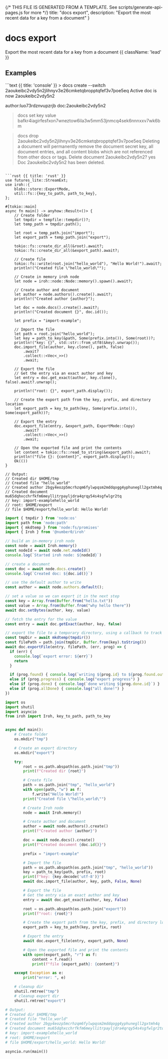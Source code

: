 {/* THIS FILE IS GENERATED FROM A TEMPLATE. See scripts/generate-api-pages.js for more */}
    title: "docs export",
    description: "Export the most recent data for a key from a document"
}

<div className='not-prose mb-5'>
    <Breadcrumbs pages={[
        { name: 'API', href: '/docs/api', current: false },
        { name: 'docs export', href: '/docs/api/docs-export', current: true },
    ]} />
</div>

# docs export

Export the most recent data for a key from a document {{ className: 'lead' }}



## Examples

<CodeGroup title="docs export">
```text {{ title: 'console' }}
> docs create --switch
2aoukeibc2vdy5n2jlihnyv3e26cmketqbropptqfef3v7poe5eq
Active doc is now 2aoukeibc2vdy5n2

author:luo73rdznvupzrjb doc:2aoukeibc2vdy5n2
> docs set key value
bafkr4iagirfesfxon7wneztow6ila3w5mm53jnmcq4sek6nnnxxv7wk6bm

> docs drop 2aoukeibc2vdy5n2jlihnyv3e26cmketqbropptqfef3v7poe5eq
Deleting a document will permanently remove the document secret key, all document entries,
and all content blobs which are not referenced from other docs or tags.
Delete document 2aoukeibc2vdy5n2? yes
Doc 2aoukeibc2vdy5n2 has been deleted.
```

```rust {{ title: 'rust' }}
use futures_lite::StreamExt;
use iroh::{
    blobs::store::ExportMode,
    util::fs::{key_to_path, path_to_key},
};

#[tokio::main]
async fn main() -> anyhow::Result<()> {
    // Create folder
    let tmpdir = tempfile::tempdir()?;
    let temp_path = tmpdir.path();

    let root = temp_path.join("import");
    let export_path = temp_path.join("export");

    tokio::fs::create_dir_all(&root).await?;
    tokio::fs::create_dir_all(&export_path).await?;

    // Create file
    tokio::fs::write(root.join("hello_world"), "Hello World!").await?;
    println!("Created file \"hello_world\"");

    // Create in memory iroh node
    let node = iroh::node::Node::memory().spawn().await?;

    // Create author and document
    let author = node.authors().create().await?;
    println!("Created author {author}");

    let doc = node.docs().create().await?;
    println!("Created document {}", doc.id());

    let prefix = "import-example";

    // Import the file
    let path = root.join("hello_world");
    let key = path_to_key(&path, Some(prefix.into()), Some(root))?;
    println!("key: {}", std::str::from_utf8(&key).unwrap());
    doc.import_file(author, key.clone(), path, false)
        .await?
        .collect::<Vec<_>>()
        .await;

    // Export the file
    // Get the entry via an exact author and key
    let entry = doc.get_exact(author, key.clone(), false).await?.unwrap();

    println!("root: {}", export_path.display());

    // Create the export path from the key, prefix, and directory location
    let export_path = key_to_path(key, Some(prefix.into()), Some(export_path))?;

    // Export the entry
    doc.export_file(entry, &export_path, ExportMode::Copy)
        .await?
        .collect::<Vec<_>>()
        .await;

    // Open the exported file and print the contents
    let content = tokio::fs::read_to_string(&export_path).await?;
    println!("file {}: {content}", export_path.display());
    Ok(())
}

// Output:
// Created dir $HOME/tmp
// Created file "hello_world"
// Created author 2bgy4eozp5mcrhzqm6fylwpqsm2mddqogg4yphunegll2gxtmh4q
// Created document mu65dqhxcchrfkfm6meyllitrpayljdra4qrqy54s4sgfwlgr2tq
// key: import-examplehello_world
// root: $HOME/export
// file $HOME/export/hello_world: Hello World!

```


```js {{ title: 'nodejs' }}
import { tmpdir } from 'node:os'
import path from 'node:path'
import { mkdtemp } from 'node:fs/promises'
import { Iroh } from '@number0/iroh'

// build an in-memory iroh node
const node = await Iroh.memory()
const nodeId = await node.net.nodeId()
console.log(`Started iroh node: ${nodeId}`)

// create a document
const doc = await node.docs.create()
console.log(`Created doc: ${doc.id()}`)

// use the default author to write
const author = await node.authors.default();

// set a value so we can export it in the next step
const key = Array.from(Buffer.from("hello.txt"))
const value = Array.from(Buffer.from("why hello there"))
await doc.setBytes(author, key, value)

// fetch the entry for the value
const entry = await doc.getExact(author, key, false)

// export the file to a temporary directory, using a callback to track export progress
const tmpDir = await mkdtemp(tmpdir())
const filePath = path.join(tmpDir, Buffer.from(key).toString())
await doc.exportFile(entry, filePath, (err, prog) => {
  if (err) {
    console.log(`export error: ${err}`)
    return
  }

  if (prog.found) { console.log(`writing ${prog.id} to ${prog.found.outpath}`) }
  else if (prog.progress) { console.log("export progress") }
  else if (prog.done) { console.log(`done writing ${prog.done.id}`) }
  else if (prog.allDone) { console.log("all done!") }
})
```


```python {{ title: 'python' }}
import os
import shutil
import asyncio
from iroh import Iroh, key_to_path, path_to_key


async def main():
    # Create folder
    os.mkdir("tmp")

    # Create an export directory
    os.mkdir("export")

    try:
        root = os.path.abspath(os.path.join("tmp"))
        print(f"Created dir {root}")

        # Create file
        path = os.path.join("tmp", "hello_world")
        with open(path, "w") as f:
            f.write("Hello World!")
        print("Created file \"hello_world\"")

        # Create Iroh node
        node = await Iroh.memory()

        # Create author and document
        author = await node.authors().create()
        print(f"Created author {author}")

        doc = await node.docs().create()
        print(f"Created document {doc.id()}")

        prefix = "import-example"

        # Import the file
        path = os.path.abspath(os.path.join("tmp", "hello_world"))
        key = path_to_key(path, prefix, root)
        print(f"key: {key.decode('utf-8')}")
        await doc.import_file(author, key, path, False, None)

        # Export the file
        # Get the entry via an exact author and key
        entry = await doc.get_exact(author, key, False)

        root = os.path.abspath(os.path.join("export"))
        print(f"root: {root}")

        # Create the export path from the key, prefix, and directory location
        export_path = key_to_path(key, prefix, root)

        # Export the entry
        await doc.export_file(entry, export_path, None)

        # Open the exported file and print the contents
        with open(export_path, "r") as f:
            content = f.read()
            print(f"file {export_path}: {content}")

    except Exception as e:
        print("error: ", e)

    # cleanup dir
    shutil.rmtree("tmp")
    # cleanup export dir
    shutil.rmtree("export")

# Output:
# Created dir $HOME/tmp
# Created file "hello_world"
# Created author 2bgy4eozp5mcrhzqm6fylwpqsm2mddqogg4yphunegll2gxtmh4q
# Created document mu65dqhxcchrfkfm6meyllitrpayljdra4qrqy54s4sgfwlgr2tq
# key: import-examplehello_world
# root: $HOME/export
# file $HOME/export/hello_world: Hello World!

asyncio.run(main())

```


</CodeGroup>

